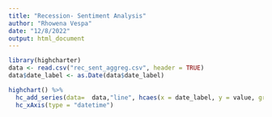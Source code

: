 ---
title: "Recession- Sentiment Analysis"
author: "Rhowena Vespa"
date: "12/8/2022"
output: html_document
---

```{r echo=FALSE, message=FALSE, warning=FALSE}
library(highcharter)
data <- read.csv("rec_sent_aggreg.csv", header = TRUE)
data$date_label <- as.Date(data$date_label)

highchart() %>%
  hc_add_series(data=  data,"line", hcaes(x = date_label, y = value, group=variable)) %>%
  hc_xAxis(type = "datetime")
```

